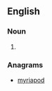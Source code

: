==English==

===Noun===
{{en-noun}}

# {{context|geometry|lang=en}} {{alternative spelling of|pyramidoid}}

===Anagrams===
* [[myriapod#English|myriapod]]